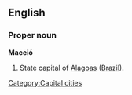 ==English==

===Proper noun===
'''Maceió'''

#State capital of [[Alagoas]] ([[Brazil]]).
[[Category:Capital cities]]
